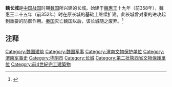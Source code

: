{{文物保护单位
| 级别 = 全国
| 名称 = 魏长城遗址
| 编号 = 4-32
| 分类 = 古遗址
| 时代 = [[战国|战国]]
| 所在 = {{CHN}}[[陕西省|陕西省]][[华阴市|华阴市]]
| 登录 = 1996年
| Cat = 陕西全国重点文物保护单位
}}
'''魏长城'''是[[中国|中国]][[战国|战国]]时期[[魏国_(战国)|魏国]]所兴建的长城。始建于[[魏惠王|魏惠王]]十九年（前358年），魏惠王二十五年（前352年）时在原长城的基础上继续扩建。此长城曾对秦的进攻起到重要的防御作用。[[秦国|秦国]]灭亡魏国以后，该长城随之废弃。<ref>{{cite web|author=考古|title=陕西华阴、大荔魏长城勘查记|url=http://www.cnki.net/KCMS/detail/detail.aspx?QueryID=17&CurRec=1&recid=&filename=KAGU198006000&dbname=CJFD7984&dbcode=CJFQ&pr=&urlid=&yx=&v=MjgxMTJUM3FUcldNMUZyQ1VSTDZmYitab0Z5dm1XN3pJTGl6TWU3S3hGdEhNcVk5RlpJUjhlWDFMdXhZUzdEaDE=|accessdate=1980年06期}}{{dead link|date=2018年5月 |bot=InternetArchiveBot |fix-attempted=yes }}</ref>

==注释==
<references/>

{{渭南市文物保护单位}}
{{陕西全国重点文物保护单位}}

[[Category:魏国建筑|Category:魏国建筑]]
[[Category:魏国军事|Category:魏国军事]]
[[Category:渭南文物保护单位|Category:渭南文物保护单位]]
[[Category:渭南军事史|Category:渭南军事史]]
[[Category:华阴市|Category:华阴市]]
[[Category:长城|Category:长城]]
[[Category:第二批陝西省文物保護單位|Category:第二批陝西省文物保護單位]]
[[Category:前4世紀完工建築物|Category:前4世紀完工建築物]]